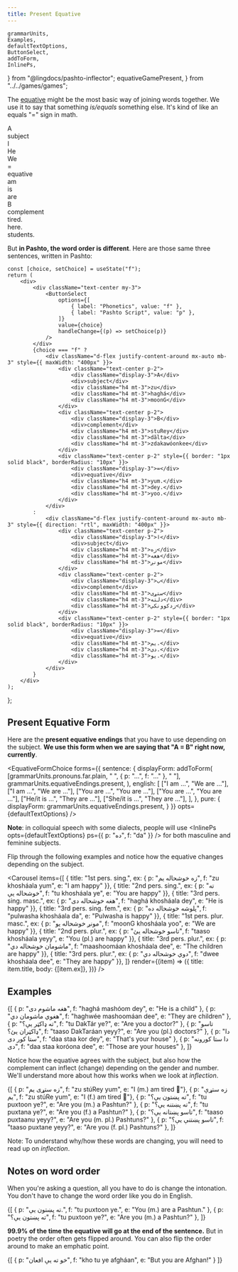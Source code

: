 ```yaml
---
title: Present Equative
---
```


<!-- 

Copyright (c) 2021 lingdocs.com 

The content of the chapters/book is licensed by a
Attribution-ShareAlike 4.0 International License (CC BY-SA 4.0)
https://creativecommons.org/licenses/by-sa/4.0/
https://creativecommons.org/licenses/by-sa/4.0/legalcode
    
-->

    grammarUnits,
    Examples,
    defaultTextOptions,
    ButtonSelect,
    addToForm,
    InlinePs,
} from "@lingdocs/pashto-inflector";
    equativeGamePresent,
} from "../../games/games";

The [equative](https://en.wikipedia.org/wiki/Equative) might be the most basic way of joining words together. We use it to say that something *is/equals* something else. It's kind of like an equals "=" sign in math. 

<div className="d-flex justify-content-around mx-auto mb-3" style={{ maxWidth: "400px" }}>
    <div className="text-center p-2">
        <div className="display-3">A</div>
        <div>subject</div>
        <div className="h4 mt-3">I</div>
        <div className="h4 mt-3">He</div>
        <div className="h4 mt-3">We</div>
    </div>
    <div className="text-center p-2" style={{ border: "1px solid black", borderRadius: "10px" }}>
        <div className="display-3">=</div>
        <div>equative</div>
        <div className="h4 mt-3">am</div>
        <div className="h4 mt-3">is</div>
        <div className="h4 mt-3">are</div>
    </div>
    <div className="text-center p-2">
        <div className="display-3">B</div>
        <div>complement</div>
        <div className="h4 mt-3">tired.</div>
        <div className="h4 mt-3">here.</div>
        <div className="h4 mt-3">students.</div>
    </div>
</div>

But **in Pashto, the word order is different**. Here are those same three sentences, written in Pashto:

    const [choice, setChoice] = useState("f");
    return (
        <div>
            <div className="text-center my-3">
                <ButtonSelect
                    options={[
                        { label: "Phonetics", value: "f" },
                        { label: "Pashto Script", value: "p" },
                    ]}
                    value={choice}
                    handleChange={(p) => setChoice(p)}
                />
            </div>
            {choice === "f" ?
                <div className="d-flex justify-content-around mx-auto mb-3" style={{ maxWidth: "400px" }}>
                    <div className="text-center p-2">
                        <div className="display-3">A</div>
                        <div>subject</div>
                        <div className="h4 mt-3">zu</div>
                        <div className="h4 mt-3">haghá</div>
                        <div className="h4 mt-3">moonG</div>
                    </div>
                    <div className="text-center p-2">
                        <div className="display-3">B</div>
                        <div>complement</div>
                        <div className="h4 mt-3">stuRey</div>
                        <div className="h4 mt-3">dălta</div>
                        <div className="h4 mt-3">zdakawóonkee</div>
                    </div>
                    <div className="text-center p-2" style={{ border: "1px solid black", borderRadius: "10px" }}>
                        <div className="display-3">=</div>
                        <div>equative</div>
                        <div className="h4 mt-3">yum.</div>
                        <div className="h4 mt-3">dey.</div>
                        <div className="h4 mt-3">yoo.</div>
                    </div>
                </div>
            :
                <div className="d-flex justify-content-around mx-auto mb-3" style={{ direction: "rtl", maxWidth: "400px" }}>
                    <div className="text-center p-2">
                        <div className="display-3">ا</div>
                        <div>subject</div>
                        <div className="h4 mt-3">زه</div>
                        <div className="h4 mt-3">هغه</div>
                        <div className="h4 mt-3">مونږ</div>
                    </div>
                    <div className="text-center p-2">
                        <div className="display-3">ب</div>
                        <div>complement</div>
                        <div className="h4 mt-3">ستړی</div>
                        <div className="h4 mt-3">دلته</div>
                        <div className="h4 mt-3">زدکوونکي</div>
                    </div>
                    <div className="text-center p-2" style={{ border: "1px solid black", borderRadius: "10px" }}>
                        <div className="display-3">=</div>
                        <div>equative</div>
                        <div className="h4 mt-3">یم.</div>
                        <div className="h4 mt-3">دی.</div>
                        <div className="h4 mt-3">یو.</div>
                    </div>
                </div>
            }
        </div>
    );
};

<EquativeIllustration />

<!-- **Warning: ⚠** *Often times English speakers learning Pashto will be tempted to just forget the equative at the end because it can feel like they're done the sentence, or it might be hard to remember which equative to use. But don't leave it out, it's a vital part of the sentence!* 

The important thing about the equative is that **the equative has to agree with the subject**. Just like it would sound strange to say "I are tired," in Pashto you can't say ❌ <InlinePs opts={defaultTextOptions} ps={{ p: "زه ستړی یو", f: "zu stuRey yoo" }} /> ❌. -->

## Present Equative Form

Here are the **present equative endings** that you have to use depending on the subject. **We use this form when we are saying that "A = B" right now, currently**.

<EquativeFormChoice 
    forms={{
        sentence: {
            displayForm: addToForm(
                [grammarUnits.pronouns.far.plain, " ", { p: "...", f: "..." }, " "],
                grammarUnits.equativeEndings.present,
            ),
            english: [
                ["I am ...", "We are ..."],
                ["I am ...", "We are ..."],
                ["You are ...", "You are ..."],
                ["You are ...", "You are ..."],
                ["He/it is ...", "They are ..."],
                ["She/it is ...", "They are ..."],
            ],
        },
        pure: {
            displayForm: grammarUnits.equativeEndings.present,
        }
    }}
    opts={defaultTextOptions}
/>

**Note**: in colloquial speech with some dialects, people will use <InlinePs opts={defaultTextOptions} ps={{ p: "ده", f: "da" }} /> for both masculine and feminine subjects. 

Flip through the following examples and notice how the equative changes depending on the subject.

<Carousel 
    items={[
        { title: "1st pers. sing.", ex: { p: "زه خوشحاله یم", f: "zu khosháala yum", e: "I am happy" }},
        { title: "2nd pers. sing.", ex: { p: "ته خوشحاله یې", f: "tu khosháala ye", e: "You are happy" }},
        { title: "3rd pers. sing. masc.", ex: { p: "هغه خوشحاله دی", f: "haghá khosháala dey", e: "He is happy" }},
        { title: "3rd pers. sing. fem.", ex: { p: "پلوشه خوشحاله ده", f: "pulwasha khosháala da", e: "Pulwasha is happy" }},
        { title: "1st pers. plur. masc.", ex: { p: "مونږ خوشحاله یو", f: "moonG khosháala yoo", e: "We are happy" }},
        { title: "2nd pers. plur.", ex: { p: "تاسو خوشحاله یئ", f: "taaso khosháala yeyy", e: "You (pl.) are happy" }},
        { title: "3rd pers. plur.", ex: { p: "ماشومان خوشحاله دي", f: "maashoomáan khosháala dee", e: "The children are happy" }},
        { title: "3rd pers. plur.", ex: { p: "دوي خوشحاله دي", f: "dwee khosháala dee", e: "They are happy" }},
    ]} 
    render={(item) => ({
        title: item.title,
        body: <Examples opts={defaultTextOptions}>{[item.ex]}</Examples>,
    })}
/>

## Examples 

<Examples opts={defaultTextOptions}>{[
    { p: "هغه ماشوم دی", f: "haghá mashóom dey", e: "He is a child" },
    { p: "هغوي ماشومان دي", f: "haghwée mashoomáan dee", e: "They are children" },
    { p: "ته ډاکټر یې؟", f: "tu DakTár ye?", e: "Are you a doctor?" },
    { p: "تاسو ډاکټران یئ؟", f: "taaso DakTaráan yeyy?", e: "Are you (pl.) doctors?" },
    { p: "دا ستا کور دی", f: "daa staa kor dey", e: "That's your house" },
    { p: "دا ستا کورونه دی", f: "daa staa koróona dee", e: "Those are your houses" },
]}</Examples>

Notice how the equative agrees with the subject, but also how the complement can inflect (change) depending on the gender and number. We'll understand more about how this works when we look at *inflection*.

<Examples opts={defaultTextOptions}>{[
    { p: "زه ستړی یم", f: "zu stúRey yum", e: "I (m.) am tired 👨"},
    { p: "زه ستړې یم", f: "zu stúRe yum", e: "I (f.) am tired 👩"},
    { p: "ته پښتون یې؟", f: "tu puxtoon ye?", e: "Are you (m.) a Pashtun?" },
    { p: "ته پښتنه یې؟", f: "tu puxtana ye?", e: "Are you (f.) a Pashtun?" },
    { p: "تاسو پښتانه یې؟", f: "taaso puxtaanu yeyy?", e: "Are you (m. pl.) Pashtuns?" },
    { p: "تاسو پښتنې یې؟", f: "taaso puxtane yeyy?", e: "Are you (f. pl.) Pashtuns?" },
]}</Examples>

Note: To understand why/how these words are changing, you will need to read up on *inflection*. 

## Notes on word order

When you're asking a question, all you have to do is change the intonation. You don't have to change the word order like you do in English.

<Examples opts={defaultTextOptions}>{[
    { p: "ته پښتون یې.", f: "tu puxtoon ye.", e: "You (m.) are a Pashtun." },
    { p: "ته پښتون یې؟", f: "tu puxtoon ye?", e: "Are you (m.) a Pashtun?" },
]}</Examples>

**99.9% of the time the equative will go at the end of the sentence.** But in poetry the order often gets flipped around. You can also flip the order around to make an emphatic point.

<Examples opts={defaultTextOptions}>{[
    { p: "خو ته یې افعان", f: "kho tu ye afgháan", e: "But you are Afghan!" }
]}</Examples>

<GameDisplay record={equativeGamePresent} />
